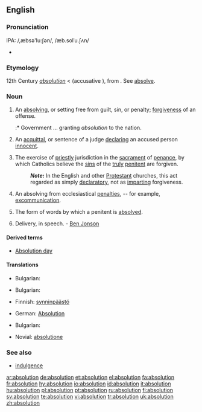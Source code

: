 {{also|Absolution}}
==English==

===Pronunciation===
IPA: /,æbsə'lu:ʃən/, /æb.solˈu.ʃʌn/
* {{rhymes|uːʃən}}

===Etymology===
12th Century {{etyl|fr}} ''[[absolution]]'' < {{etyl|la}} {{term|absolutio||acquittal}} (accusative {{term|absolutionem|absolūtiōnem}}), from {{term|absolvere||absolve}}. See [[absolve]].

===Noun===
{{en-noun}}

# An [[absolve|absolving]], or setting free from guilt, sin, or penalty; [[forgiven]]ess of an offense.
#:* Government ... granting ''absolution'' to the nation.
# {{context|Civil Law|obsolete}} An [[acquittal]], or sentence of a judge [[declare|declaring]] an accused person [[innocent]].
# {{context|Roman Catholic Church}} The exercise of [[priestly]] jurisdiction in the [[sacrament]] of [[penance]], by which Catholics believe the [[sin#Noun|sin]]s of the [[truly]] [[penitent]] are forgiven.
#: '''''Note:''''' In the English and other [[Protestant]] churches, this act regarded as simply [[declaratory]], not as [[impart]]ing forgiveness.
# {{ecclesiastical}} An absolving from ecclesiastical [[penalty|penalties]], -- for example, [[excommunication]].
# The form of words by which a penitent is [[absolved]].
# {{obsolete}} Delivery, in speech. - [[w:Ben Jonson|Ben Jonson]]

====Derived terms====
* [[Absolution day]]

====Translations====
{{trans-top|Absolving or setting free from guilt, sin or penalty; forgiveness of an offense}}
* Bulgarian: {{t|bg|опрощение|sc=Cyrl}}
{{trans-mid}}
{{trans-bottom}}

{{trans-top|Acquittal, or sentence of a judge declaring an accused person innocent}}
* Bulgarian: {{t|bg|[[оправдаване]], освобождаване от отговорност|sc=Cyrl}}
{{trans-mid}}
{{trans-bottom}}

{{trans-top|Exercise of priestly jurisdiction in the sacrament of penance, by which Catholics believe the sins of the truly penitent are forgiven}}
* Finnish: [[synninpäästö]]
{{trans-mid}}
* German: [[Absolution]] {{f}}
{{trans-bottom}}

{{trans-top|Absolving from ecclesiastical penalties}}
* Bulgarian: {{t|bg|опрощение|sc=Cyrl}}
{{trans-mid}}
{{trans-bottom}}

{{trans-top|Form of words by which a penitent is absolved}}
{{trans-mid}}
{{trans-bottom}}

{{trans-top|Delivery, in speech}}
{{trans-mid}}
{{trans-bottom}}

{{checktrans-top}}
* Novial: [[absolutione]]
{{checktrans-mid}}
{{checktrans-bottom}}

===See also===
* [[indulgence]]

[[ar:absolution]]
[[de:absolution]]
[[et:absolution]]
[[el:absolution]]
[[fa:absolution]]
[[fr:absolution]]
[[hy:absolution]]
[[io:absolution]]
[[id:absolution]]
[[it:absolution]]
[[hu:absolution]]
[[pl:absolution]]
[[pt:absolution]]
[[ru:absolution]]
[[fi:absolution]]
[[sv:absolution]]
[[te:absolution]]
[[vi:absolution]]
[[tr:absolution]]
[[uk:absolution]]
[[zh:absolution]]
